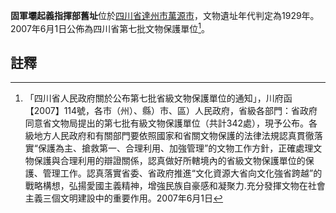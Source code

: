 {{msg:四川省文物保護單位
|名稱 = 固軍壩起義指揮部舊址
|編號 = 323
|圖片 = 
|級別 = S7
|分類 = 
|時代 = 1929年
|地点 = [[四川省|四川省]][[達州市|達州市]][[萬源市|萬源市]]
|坐標 =
|登錄 = 2007年6月1日
}}
'''固軍壩起義指揮部舊址'''位於[[四川省|四川省]][[達州市|達州市]][[萬源市|萬源市]]，文物遺址年代判定為1929年。2007年6月1日公佈為四川省第七批文物保護單位<ref>「四川省人民政府關於公布第七批省級文物保護單位的通知」，川府函【2007】114號，各市（州）、縣）市、區）人民政府，省級各部門：省政府同意省文物局提出的第七批有級文物保護單位（共計342處），現予公布。各級地方人民政府和有關部門要依照國家和省關文物保護的法律法規認真貫徹落實“保護為主、搶救第一、合理利用、加強管理”的文物工作方針，正確處理文物保護與合理利用的辯證關係，認真做好所轄境內的省級文物保護單位的保護、管理工作。認真落實省委、省政府推進“文化資源大省向文化強省跨越”的戰略構想，弘揚愛國主義精神，增強民族自豪感和凝聚力.充分發揮文物在社會主義三個文明建設中的重要作用。2007年6月1日</ref>。
==註釋==
{{reflist}}
{{文物保護單位小作品}}